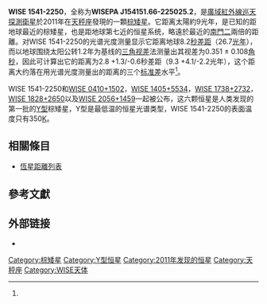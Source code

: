 {{Starbox begin
| name=WISEPA J154151.66-225025.2 }}
{{Starbox observe
| epoch=[[儒略日|MJD]] 55424.68<ref name="Kirkpatrick2011v1"/> 
| equinox=[[J2000|J2000]]<ref name="Kirkpatrick2011v1"/> 
| constell=[[天秤座|天秤座]]
| ra={{RA|15|41|51.57}}<ref name="Kirkpatrick2011v1">{{cite arXiv
  |last=Kirkpatrick |first=J. Davy
  |coauthors=Cushing; Gelino; Griffith; Skrutskie; Marsh; Wright; Mainzer; Eisenhardt; McLean; Thompson; Bauer; Benford; Bridge; Lake; Petty; Stanford; Tsai; Bailey; Beichman; Bochanski; Burgasser; Capak; Cruz; Hinz; Kartaltepe; Knox; Manohar; Masters; Morales-Calderónn; Prato; Rodigas; Salvato; Schurr; Scoville; Simcoe; Stapelfeldt; Stern; Stock; Vacca
  |title=The First Hundred Brown Dwarfs Discovered by the Wide-field Infrared Survey Explorer (WISE)
  |year=2011
  |eprint=1108.4677
  |version=v1
  |class=astro-ph.SR
  |accessdate=2011-08-23}}</ref>
| dec={{DEC|-22|50|25.03}}<ref name="Kirkpatrick2011v1"/> 
| appmag_v=21.16 ± 0.36 (filter J)<ref name="Cushing2011v1">{{cite arXiv
  |last=Cushing |first=Michael C.
  |coauthors=Kirkpatrick; Gelino; Griffith; Skrutskie; Mainzer; Marsh; Beichman; Burgasser; Prato; Simcoe; Marley; Saumon; Freedman; Eisenhardt; Wright
  |title=THE DISCOVERY OF Y DWARFS USING DATA FROM THE WIDE-FIELD INFRARED SURVEY EXPLORER (WISE)
  |year=2011
  |eprint=1108.4678
  |version=v1
  |class=astro-ph.SR
  |accessdate=2011-08-23}}</ref>}}
{{Starbox character
| class=Y0<ref name="Kirkpatrick2011v1"/> 
| b-v=
| u-b=
| variable=}}
{{Starbox astrometry
| prop_mo_ra=111<ref name="Kirkpatrick2011v1"/>
| prop_mo_dec=-1584<ref name="Kirkpatrick2011v1"/>
| parallax=351
| p_error=108
| parallax_footnote=<ref name="Kirkpatrick2011v1"/> }}
{{Starbox detail
| mass=12 (8—12) [[木星|木星]]质量<ref name="Cushing2011v1"/>
| radius=1.01 (1.01—1.07) [[木星|木星]]半径<ref name="Cushing2011v1"/>
| gravity=4.50 (4.25−4.5)<ref name="Cushing2011v1"/>
| temperature=350<ref name="Cushing2011v1"/> }}
{{Starbox catalog
| names= WISEPA J154151.66-225025.2<ref name="Kirkpatrick2011v1"/>, WISEP J1541-2250<ref name="Cushing2011v1"/>, WISE J1541-2250<ref name="Kirkpatrick2011v1"/>}}
{{Starbox end}}
'''WISE 1541-2250'''，全称为'''WISEPA J154151.66-225025.2'''，是[[廣域紅外線巡天探測衛星|廣域紅外線巡天探測衛星]]於2011年在[[天秤座|天秤座]]發現的一顆[[棕矮星|棕矮星]]。它距离太陽約9光年，是已知的距地球最近的棕矮星，也是距地球第七近的恒星系统，略遠於最近的[[南門二|南門二]]兩倍的距離。对WISE 1541-2250的光谱光度测量显示它距离地球8.2[[秒差距|秒差距]]（26.7[[光年|光年]]），而以地球围绕太阳公转1.2年为基线的[[视差|三角视差]]法测量出其视差为0.351 ± 0.108[[角秒|角秒]]，因此可计算出它的距离为2.8 +1.3/-0.6秒差距（9.3 +4.1/-2.2光年），这个距离大约落在用光谱光度测量出的距离的三个[[标准差|标准差]]水平<ref name="Kirkpatrick2011v1"/>。

WISE 1541-2250和[[WISE_0410+1502|WISE 0410+1502]]，[[WISE_1405+5534|WISE 1405+5534]]，[[WISE_1738+2732|WISE 1738+2732]]，[[WISE_1828+2650|WISE 1828+2650]]以及[[WISE_2056+1459|WISE 2056+1459]]一起被公布，这六颗恒星是人类发现的第一批的[[恒星分类|Y型]]棕矮星，Y型是最低温的恒星光谱类型，WISE 1541-2250的表面温度只有350[[热力学温标|K]]。

== 相關條目 ==
*[[恆星距離列表|恆星距離列表]]

== 參考文獻 ==
{{reflist}}

== 外部链接 ==
*{{cite news|last=Choi|first=Charles Q.|title=Y dwarf star? Because they're cool, that's Y!|publisher=[[Space.com|Space.com]]|date=August 26, 2011|url=http://www.msnbc.msn.com/id/44287824/ns/technology_and_science-space/|accessdate=August 31, 2011|archive-date=2011-08-31|archive-url=https://web.archive.org/web/20110831022141/http://www.msnbc.msn.com/id/44287824/ns/technology_and_science-space/}}

{{天秤座恒星}}

[[Category:棕矮星|Category:棕矮星]]
[[Category:Y型恒星|Category:Y型恒星]]
[[Category:2011年发现的恒星|Category:2011年发现的恒星]]
[[Category:天秤座|Category:天秤座]]
[[Category:WISE天体|Category:WISE天体]]